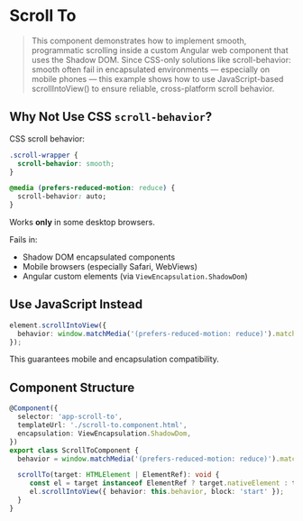 
<Meta title="Angular Components/Scroll to" />

# Scroll To
> This component demonstrates how to implement smooth, programmatic scrolling inside a custom Angular web component that uses the Shadow DOM.
> Since CSS-only solutions like scroll-behavior: smooth often fail in encapsulated environments — especially on mobile phones —
> this example shows how to use JavaScript-based scrollIntoView() to ensure reliable, cross-platform scroll behavior.

## Why Not Use CSS `scroll-behavior`?

CSS scroll behavior:

```css
.scroll-wrapper {
  scroll-behavior: smooth;
}

@media (prefers-reduced-motion: reduce) {
  scroll-behavior: auto;
}
```

Works **only** in some desktop browsers.

Fails in:
- Shadow DOM encapsulated components
- Mobile browsers (especially Safari, WebViews)
- Angular custom elements (via `ViewEncapsulation.ShadowDom`)

## Use JavaScript Instead

```ts
element.scrollIntoView({
  behavior: window.matchMedia('(prefers-reduced-motion: reduce)').matches ? 'auto' : 'smooth'
});
```

This guarantees mobile and encapsulation compatibility.

## Component Structure

```ts
@Component({
  selector: 'app-scroll-to',
  templateUrl: './scroll-to.component.html',
  encapsulation: ViewEncapsulation.ShadowDom,
})
export class ScrollToComponent {
  behavior = window.matchMedia('(prefers-reduced-motion: reduce)').matches ? 'auto' : 'smooth';

  scrollTo(target: HTMLElement | ElementRef): void {
     const el = target instanceof ElementRef ? target.nativeElement : target;
     el.scrollIntoView({ behavior: this.behavior, block: 'start' });
  }
}
```
